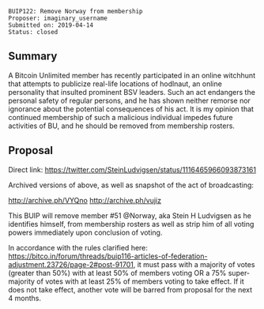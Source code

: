 <pre>
BUIP122: Remove Norway from membership
Proposer: imaginary_username
Submitted on: 2019-04-14
Status: closed
</pre>

==Summary==
A Bitcoin Unlimited member has recently participated in an online witchhunt that attempts to publicize real-life locations of hodlnaut, an online personality that insulted prominent BSV leaders. Such an act endangers the personal safety of regular persons, and he has shown neither remorse nor ignorance about the potential consequences of his act. It is my opinion that continued membership of such a malicious individual impedes future activities of BU, and he should be removed from membership rosters.

==Proposal==

Direct link:
https://twitter.com/SteinLudvigsen/status/1116465966093873161

Archived versions of above, as well as snapshot of the act of broadcasting:

http://archive.ph/VYQno
http://archive.ph/vujiz

This BUIP will remove member #51 @Norway, aka Stein H Ludvigsen as he identifies himself, from membership rosters as well as strip him of all voting powers immediately upon conclusion of voting.

In accordance with the rules clarified here: https://bitco.in/forum/threads/buip116-articles-of-federation-adjustment.23726/page-2#post-91701, it must pass with a majority of votes (greater than 50%) with at least 50% of members voting OR a 75% super-majority of votes with at least 25% of members voting to take effect. If it does not take effect, another vote will be barred from proposal for the next 4 months.
